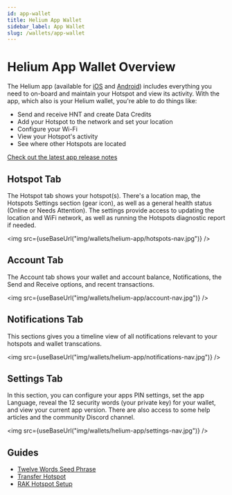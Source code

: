 ```yaml
---
id: app-wallet
title: Helium App Wallet
sidebar_label: App Wallet
slug: /wallets/app-wallet
---
```


# Helium App Wallet Overview

The Helium app (available for
[iOS](https://apps.apple.com/us/app/helium-hotspot/id1450463605) and
[Android](https://play.google.com/store/apps/details?id=com.helium.wallet))
includes everything you need to on-board and maintain your Hotspot and view its
activity. With the app, which also is your Helium wallet, you're able to do
things like:

- Send and receive HNT and create Data Credits
- Add your Hotspot to the network and set your location
- Configure your Wi-Fi
- View your Hotspot's activity
- See where other Hotspots are located

[Check out the latest app release notes](https://engineering.helium.com/)

## Hotspot Tab

The Hotspot tab shows your hotspot(s). There's a location map, the Hotspots
Settings section (gear icon), as well as a general health status (Online or
Needs Attention). The settings provide access to updating the location and WiFi
network, as well as running the Hotspots diagnostic report if needed.

<img src={useBaseUrl("img/wallets/helium-app/hotspots-nav.jpg")} />


## Account Tab

The Account tab shows your wallet and account balance, Notifications, the Send
and Receive options, and recent transactions.

<img src={useBaseUrl("img/wallets/helium-app/account-nav.jpg")} />


## Notifications Tab

This sections gives you a timeline view of all notifications relevant to your
hotspots and wallet transcations.

<img src={useBaseUrl("img/wallets/helium-app/notifications-nav.jpg")} />


## Settings Tab

In this section, you can configure your apps PIN settings, set the app Language,
reveal the 12 security words (your private key) for your wallet, and view your
current app version. There are also access to some help articles and the
community Discord channel.

<img src={useBaseUrl("img/wallets/helium-app/settings-nav.jpg")} />


## Guides 

* [Twelve Words Seed Phrase](/wallets/app-wallet/twelve-words)
* [Transfer Hotspot](/wallets/app-wallet/transfer-hotspot)
* [RAK Hotspot Setup](/wallets/app-wallet/rak-hotspot-setup)
